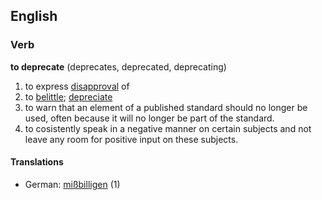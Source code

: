 ==English==
===Verb===
'''to deprecate''' (deprecates, deprecated, deprecating)
# to express [[disapproval]] of
# to [[belittle]]; [[depreciate]]
# to warn that an element of a published standard should no longer be used, often because it will no longer be part of the standard.
# to cosistently speak in a negative manner on certain subjects and not leave any room for positive input on these subjects.
====Translations====
*German: [[mißbilligen]] (1)